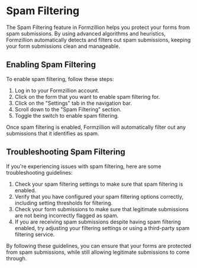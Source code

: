 # Spam Filtering

The Spam Filtering feature in Formzillion helps you protect your forms from spam submissions. By using advanced algorithms and heuristics, Formzillion automatically detects and filters out spam submissions, keeping your form submissions clean and manageable.

## Enabling Spam Filtering

To enable spam filtering, follow these steps:

1. Log in to your Formzillion account.
2. Click on the form that you want to enable spam filtering for.
3. Click on the "Settings" tab in the navigation bar.
4. Scroll down to the "Spam Filtering" section.
5. Toggle the switch to enable spam filtering.

Once spam filtering is enabled, Formzillion will automatically filter out any submissions that it identifies as spam.

## Troubleshooting Spam Filtering

If you're experiencing issues with spam filtering, here are some troubleshooting guidelines:

1. Check your spam filtering settings to make sure that spam filtering is enabled.
2. Verify that you have configured your spam filtering options correctly, including setting thresholds for filtering.
3. Check your form submissions to make sure that legitimate submissions are not being incorrectly flagged as spam.
4. If you are receiving spam submissions despite having spam filtering enabled, try adjusting your filtering settings or using a third-party spam filtering service.

By following these guidelines, you can ensure that your forms are protected from spam submissions, while still allowing legitimate submissions to come through.
